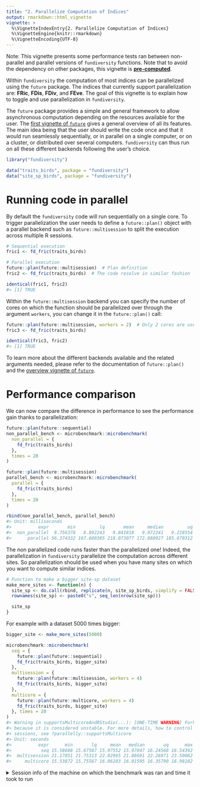 ```yaml
---
title: "2. Parallelize Computation of Indices"
output: rmarkdown::html_vignette
vignette: >
  %\VignetteIndexEntry{2. Parallelize Computation of Indices}
  %\VignetteEngine{knitr::rmarkdown}
  %\VignetteEncoding{UTF-8}
---
```


<!-- 
# Pre-render with 
knitr::knit("vignettes/_fundiversity_1-parallel.Rmd", output = "vignettes/fundiversity_1-parallel.Rmd")
-->



Note: This vignette presents some performance tests ran between non-parallel and parallel versions of `fundiversity` functions. Note that to avoid the dependency on other packages, this vignette is [**pre-computed**](https://ropensci.org/technotes/2019/12/08/precompute-vignettes/).

Within `fundiversity` the computation of most indices can be parallelized using the `future` package. The indices that currently support parallelization are: **FRic**, **FDis**, **FDiv**, and **FEve**. The goal of this vignette is to explain how to toggle and use parallelization in `fundiversity`.

The `future` package provides a simple and general framework to allow asynchronous computation depending on the resources available for the user. The [first vignette of `future`](https://cran.r-project.org/package=future) gives a general overview of all its features. The main idea being that the user should write the code once and that it would run seamlessly sequentially, or in parallel on a single computer, or on a cluster, or distributed over several computers. `fundiversity` can thus run on all these different backends following the user's choice.


```r
library("fundiversity")

data("traits_birds", package = "fundiversity")
data("site_sp_birds", package = "fundiversity")
```

# Running code in parallel

By default the `fundiversity` code will run sequentially on a single core. To trigger parallelization the user needs to define a `future::plan()` object with a parallel backend such as `future::multisession` to split the execution across multiple R sessions.


```r
# Sequential execution
fric1 <- fd_fric(traits_birds)

# Parallel execution
future::plan(future::multisession)  # Plan definition
fric2 <- fd_fric(traits_birds)  # The code resolve in similar fashion

identical(fric1, fric2)
#> [1] TRUE
```

Within the `future::multisession` backend you can specify the number of cores on which the function should be parallelized over through the argument `workers`, you can change it in the `future::plan()` call:


```r
future::plan(future::multisession, workers = 2)  # Only 2 cores are used
fric3 <- fd_fric(traits_birds)

identical(fric3, fric2)
#> [1] TRUE
```

To learn more about the different backends available and the related arguments needed, please refer to the documentation of `future::plan()` and the [overview vignette of `future`](https://cran.r-project.org/package=future).


# Performance comparison

We can now compare the difference in performance to see the performance gain thanks to parallelization:


```r
future::plan(future::sequential)
non_parallel_bench <- microbenchmark::microbenchmark(
  non_parallel = {
    fd_fric(traits_birds)
  },
  times = 20
)

future::plan(future::multisession)
parallel_bench <- microbenchmark::microbenchmark(
  parallel = {
    fd_fric(traits_birds)
  },
  times = 20
)

rbind(non_parallel_bench, parallel_bench)
#> Unit: milliseconds
#>          expr       min         lq       mean     median         uq       max neval cld
#>  non_parallel  8.756378   8.892243   9.841818   9.072241   9.218554   23.9519    20  a 
#>      parallel 56.374332 167.680385 218.073077 172.888927 185.670312 1247.8534    20   b
```

The non parallelized code runs faster than the parallelized one! Indeed, the parallelization in `fundiversity` parallelize the computation across different sites. So parallelization should be used when you have many sites on which you want to compute similar indices.


```r
# Function to make a bigger site-sp dataset
make_more_sites <- function(n) {
  site_sp <- do.call(rbind, replicate(n, site_sp_birds, simplify = FALSE))
  rownames(site_sp) <- paste0("s", seq_len(nrow(site_sp)))

  site_sp
}
```

For example with a dataset 5000 times bigger:


```r
bigger_site <- make_more_sites(5000)

microbenchmark::microbenchmark(
  seq = { 
    future::plan(future::sequential) 
    fd_fric(traits_birds, bigger_site) 
  },
  multisession = { 
    future::plan(future::multisession, workers = 4)
    fd_fric(traits_birds, bigger_site) 
  },
  multicore = { 
    future::plan(future::multicore, workers = 4) 
    fd_fric(traits_birds, bigger_site) 
  }, times = 20
)
#> Warning in supportsMulticoreAndRStudio(...): [ONE-TIME WARNING] Forked processing ('multicore') is not supported when running R from RStudio
#> because it is considered unstable. For more details, how to control forked processing or not, and how to silence this warning in future R
#> sessions, see ?parallelly::supportsMulticore
#> Unit: seconds
#>          expr      min       lq     mean   median       uq      max neval cld
#>           seq 15.58688 15.67587 15.97552 15.97047 16.24568 16.54392    20  a 
#>  multisession 21.17851 21.75313 22.02965 21.88691 22.26971 23.50062    20   b
#>     multicore 15.53872 15.75567 16.06103 16.01595 16.35790 16.98102    20  a
```

<details>
<summary>Session info of the machine on which the benchmark was ran and time it took to run</summary>


```
#>  seconds needed to generate this document: 1095.27 sec elapsed
#> ─ Session info ─────────────────────────────────────────────────────────────────────────────────────────────────────────────────────────────────
#>  setting  value
#>  version  R version 4.2.1 (2022-06-23)
#>  os       Ubuntu 20.04.5 LTS
#>  system   x86_64, linux-gnu
#>  ui       RStudio
#>  language (EN)
#>  collate  en_US.UTF-8
#>  ctype    en_US.UTF-8
#>  tz       Etc/UTC
#>  date     2022-11-15
#>  rstudio  2022.02.0+443 Prairie Trillium (server)
#>  pandoc   2.17.1.1 @ /usr/lib/rstudio-server/bin/quarto/bin/ (via rmarkdown)
#> 
#> ─ Packages ─────────────────────────────────────────────────────────────────────────────────────────────────────────────────────────────────────
#>  !  package        * version    date (UTC) lib source
#>  P  abind            1.4-5      2016-07-21 [3] CRAN (R 4.2.0)
#>     assertthat       0.2.1      2019-03-21 [3] CRAN (R 4.1.3)
#>     cachem           1.0.6      2021-08-19 [3] CRAN (R 4.1.3)
#>  VP cli              3.4.0      2022-09-23 [?] CRAN (R 4.2.1) (on disk 3.4.1)
#>     codetools        0.2-18     2020-11-04 [5] CRAN (R 4.0.3)
#>     colorspace       2.0-3      2022-02-21 [1] CRAN (R 4.2.0)
#>     crayon           1.5.1      2022-03-26 [1] CRAN (R 4.2.0)
#>     DBI              1.1.2      2021-12-20 [3] CRAN (R 4.1.3)
#>  P  digest           0.6.29     2021-12-01 [3] CRAN (R 4.2.0)
#>     dplyr          * 1.0.10     2022-09-01 [1] CRAN (R 4.2.1)
#>     ellipsis         0.3.2      2021-04-29 [1] CRAN (R 4.2.0)
#>     evaluate         0.18       2022-11-07 [1] CRAN (R 4.2.1)
#>     fansi            1.0.3      2022-03-24 [1] CRAN (R 4.2.0)
#>  P  fastmap          1.1.0      2021-01-25 [3] CRAN (R 4.2.1)
#>     fundiversity   * 0.2.1.9000 2022-04-12 [3] Github (bisaloo/fundiversity@87652ba)
#>  VP future           1.26.1     2022-09-02 [3] CRAN (R 4.2.1) (on disk 1.28.0)
#>  VP future.apply     1.9.0      2022-11-05 [3] CRAN (R 4.2.1) (on disk 1.10.0)
#>     generics         0.1.2      2022-01-31 [1] CRAN (R 4.2.0)
#>  P  geometry         0.4.6      2022-04-18 [3] CRAN (R 4.2.0)
#>     ggplot2        * 3.3.6      2022-05-03 [1] CRAN (R 4.2.0)
#>  VP globals          0.15.0     2022-08-28 [3] CRAN (R 4.2.1) (on disk 0.16.1)
#>     glue             1.6.2      2022-02-24 [1] CRAN (R 4.2.0)
#>     gtable           0.3.0      2019-03-25 [1] CRAN (R 4.2.0)
#>     htmltools        0.5.3      2022-07-18 [1] CRAN (R 4.2.1)
#>     knitr            1.40       2022-08-24 [1] CRAN (R 4.2.1)
#>     lattice          0.20-45    2021-09-22 [3] CRAN (R 4.1.3)
#>     lifecycle        1.0.3      2022-10-07 [1] CRAN (R 4.2.1)
#>  P  listenv          0.8.0      2019-12-05 [3] CRAN (R 4.2.1)
#>  P  magic            1.6-0      2022-02-09 [3] CRAN (R 4.2.0)
#>     magrittr         2.0.3      2022-03-30 [1] CRAN (R 4.2.0)
#>     MASS             7.3-58.1   2022-08-03 [3] CRAN (R 4.2.1)
#>     Matrix           1.4-1      2022-03-23 [3] CRAN (R 4.1.3)
#>     memoise          2.0.1      2021-11-26 [3] CRAN (R 4.1.3)
#>     microbenchmark   1.4.9      2021-11-09 [3] CRAN (R 4.1.3)
#>     multcomp         1.4-19     2022-04-26 [1] CRAN (R 4.2.0)
#>     munsell          0.5.0      2018-06-12 [1] CRAN (R 4.2.0)
#>     mvtnorm          1.1-3      2021-10-08 [1] CRAN (R 4.2.0)
#>  VP parallelly       1.31.1     2022-07-21 [3] CRAN (R 4.2.1) (on disk 1.32.1)
#>     pillar           1.7.0      2022-02-01 [1] CRAN (R 4.2.0)
#>     pkgconfig        2.0.3      2019-09-22 [1] CRAN (R 4.2.0)
#>     R6               2.5.1      2021-08-19 [1] CRAN (R 4.2.0)
#>  P  Rcpp             1.0.8.3    2022-03-17 [3] CRAN (R 4.2.0)
#>     rlang            1.0.6      2022-09-24 [1] CRAN (R 4.2.1)
#>     rmarkdown        2.13       2022-03-10 [3] CRAN (R 4.1.3)
#>     rstudioapi       0.14       2022-08-22 [1] CRAN (R 4.2.1)
#>     sandwich         3.0-2      2022-06-15 [1] CRAN (R 4.2.0)
#>     scales           1.2.0      2022-04-13 [1] CRAN (R 4.2.0)
#>     sessioninfo      1.2.2      2021-12-06 [3] CRAN (R 4.1.3)
#>     stringi          1.7.6      2021-11-29 [1] CRAN (R 4.2.0)
#>     stringr          1.4.0      2019-02-10 [1] CRAN (R 4.2.0)
#>     survival         3.3-1      2022-03-03 [3] CRAN (R 4.1.3)
#>     TH.data          1.1-1      2022-04-26 [1] CRAN (R 4.2.0)
#>     tibble           3.1.7      2022-05-03 [1] CRAN (R 4.2.0)
#>     tictoc           1.0.1      2021-04-19 [3] CRAN (R 4.1.3)
#>     tidyselect       1.2.0      2022-10-10 [1] CRAN (R 4.2.1)
#>     utf8             1.2.2      2021-07-24 [1] CRAN (R 4.2.0)
#>     vctrs            0.5.0      2022-10-22 [1] CRAN (R 4.2.1)
#>     withr            2.5.0      2022-03-03 [1] CRAN (R 4.2.0)
#>     xfun             0.34       2022-10-18 [1] CRAN (R 4.2.1)
#>     yaml             2.3.6      2022-10-18 [1] CRAN (R 4.2.1)
#>     zoo              1.8-10     2022-04-15 [1] CRAN (R 4.2.0)
#> 
#>  [1] /home/ke76dimu/R-library/4.2
#>  [2] /usr/local/lib/R/site-library
#>  [3] /data/library/4.1
#>  [4] /usr/lib/R/site-library
#>  [5] /usr/lib/R/library
#> 
#>  V ── Loaded and on-disk version mismatch.
#>  P ── Loaded and on-disk path mismatch.
#> 
#> ────────────────────────────────────────────────────────────────────────────────────────────────────────────────────────────────────────────────
```

</details>
